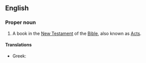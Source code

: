 ==English==
{{book of the Bible|Acts of the Apostles}}
===Proper noun===
{{en-proper noun}}
# {{biblical}} A book in the [[New Testament]] of the [[Bible]], also known as [[Acts]].

====Translations====
{{trans-top|the name of the book of Acts in the Bible}}
*Greek: {{t|el|Πράξεις των Αποστόλων|f|tr=Práxeis ton Apostólon|sc=Grek}} {{p}}
{{trans-mid}}
{{trans-bottom}}